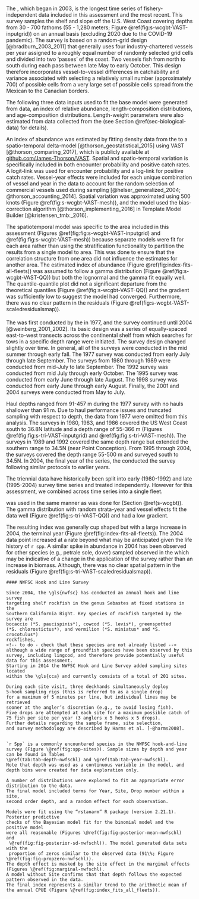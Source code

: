 #### \acrlong{s-wcgbt} {#s-wcgbt}

The \Gls{s-wcgbt}, which began in 2003,
is the longest time series of fishery-independent data
included in this assessment and the most recent.
This survey samples the shelf and slope off the U.S. West Coast covering depths
from 30 - 700 fathoms (55 - 1,280 meters; Figure \@ref(fig:s-wcgbt-VAST-inputgrid))
on an annual basis (excluding 2020 due to the COVID-19 pandemic).
The survey is based on a random-grid design [@bradburn_2003_2011] that
generally uses four industry-chartered vessels per year
assigned to a roughly equal number of randomly selected grid cells and
divided into two 'passes' of the coast.
Two vessels fish from north to south during each pass between late May to early October.
This design therefore incorporates vessel-to-vessel differences in catchability
and variance associated with selecting a relatively small number (approximately 700)
of possible cells from a very large set of possible cells spread from
the Mexican to the Canadian borders.

The following three data inputs used to fit the base model were generated from \Gls{s-wcgbt} data, an index of relative
abundance, length-composition distributions, and age-composition distributions. Length-weight 
parameters were also estimated from data collected from the \Gls{s-wcgbt}
(see Section \@ref(sec-biological-data) for details).

An index of abundance was estimated by fitting density data from the \gls{s-wcgbt} to a
spatio-temporal delta-model [@thorson_geostatistical_2015]
using VAST [@thorson_comparing_2017],
which is publicly available at [github.com/James-Thorson/VAST](https://github.com/James-Thorson/VAST).
Spatial and spatio-temporal variation is specifically included in both
encounter probability and positive catch rates.
A logit-link was used for encounter probability and
a log-link for positive catch rates.
Vessel-year effects were included for each unique combination of
vessel and year in the data to account for the random selection of
commercial vessels used during sampling
[@helser_generalized_2004; @thorson_accounting_2014].
Spatial variation was approximated using 500 knots (Figure \@ref(fig:s-wcgbt-VAST-mesh)),
and the model used the bias-correction algorithm
[@thorson_implementing_2016] in Template Model Builder [@kristensen_tmb:_2016].

The spatiotemporal model was specific to the area included in this assessment
(Figures \@ref(fig:fig:s-wcgbt-VAST-inputgrid) and \@ref(fig:fig:s-wcgbt-VAST-mesh))
because separate models were fit for each area rather than
using the stratification functionality to partition the results from a single
model to area. This was done to ensure that the correlation structure
from one area did not influence the estimates for another area.
The estimated index of abundance (Figure \@ref(fig:index-fits-all-fleets))
was assumed to follow a gamma distribution
(Figure \@ref(fig:s-wcgbt-VAST-QQ))
but both the lognormal and the gamma fit equally well.
The quantile-quantile plot did not a significant departure from the
theoretical quantiles (Figure \@ref(fig:s-wcgbt-VAST-QQ)) and
the gradient was sufficiently low to suggest the model had converged.
Furthermore, there was no clear pattern in the residuals (Figure \@ref(fig:s-wcgbt-VAST-scaledresidualsmap)).

#### \acrlong{s-tri}

The \gls{s-tri} was first conducted by the \gls{afsc} in 1977, and the survey continued until 2004 [@weinberg_2001_2002].
Its basic design was a series of equally-spaced east-to-west transects across the continental shelf from which searches for tows in a specific depth range were initiated.
The survey design changed slightly over time.
In general, all of the surveys were conducted in the mid summer through early fall.
The 1977 survey was conducted from early July through late September.
The surveys from 1980 through 1989 were conducted from mid-July to late September.
The 1992 survey was conducted from mid July through early October.
The 1995 survey was conducted from early June through late August.
The 1998 survey was conducted from early June through early August.
Finally, the 2001 and 2004 surveys were conducted from May to July.

Haul depths ranged from 91-457 m during the 1977 survey with no hauls shallower than 91 m.
Due to haul performance issues and truncated sampling with respect to depth, the data from 1977 were omitted from this analysis.
The surveys in 1980, 1983, and 1986 covered the US West Coast south to 36.8\textdegree N latitude and a depth range of 55-366 m
(Figures \@ref(fig:fig:s-tri-VAST-inputgrid) and \@ref(fig:fig:s-tri-VAST-mesh)).
The surveys in 1989 and 1992 covered the same depth range but extended the southern range to 34.5\textdegree N (near Point Conception).
From 1995 through 2004, the surveys covered the depth range 55-500 m and surveyed south to 34.5\textdegree N.
In 2004, the final year of the \gls{s-tri} series, the \gls{nwfsc} \gls{fram} conducted the survey following similar protocols to earlier years.

The triennial data have historically been split into early (1980-1992) 
and late (1995-2004) survey time series and treated independently.
However for this assessment, we combined across time series into a single fleet.

\Glsentrylong{vast} was used in the same manner as was done for (Section \@ref(s-wcgbt)).
The gamma distribution with random strata-year and vessel effects fit the data well (Figure \@ref(fig:s-tri-VAST-QQ)) and
had a low gradient.

The resulting index was generally cup shaped but with a large increase in 2004,
the terminal year (Figure \@ref(fig:index-fits-all-fleets)).
The 2004 data point increased at a rate beyond what may be anticipated given the life history of `r spp`.
A similar spike in abundance in 2004 has been observed for other species (e.g., petrale sole, dover) sampled observed in the \gls{s-tri} which
may be indicative of a change in the application of the survey
rather than an increase in biomass.
Although, there was no clear spatial pattern in the residuals (Figure \@ref(fig:s-tri-VAST-scaledresidualsmap)).

```asis
#### NWFSC Hook and Line Survey

Since 2004, the \gls{nwfsc} has conducted an annual hook and line survey
targeting shelf rockfish in the genus Sebastes at fixed stations in the
Southern California Bight. Key species of rockfish targeted by the survey are
bocaccio (*S. paucispinis*), cowcod (*S. levis*), greenspotted
(*S. chlorostictus*), and vermilion (*S. miniatus* and *S. crocotulus*)
rockfishes,
<!-- to do - check that these species are not already listed -->
although a wide range of groundfish species have been observed by this survey, including lingcod, and therefore provide potentially useful data for this assessment. 
Starting in 2014 the NWFSC Hook and Line Survey added sampling sites located
within the \gls{cca} and currently consists of a total of 201 sites. 

During each site visit, three deckhands simultaneously deploy
5-hook sampling rigs (this is referred to as a single drop)
for a maximum of 5 minutes per line, but individual lines may be retrieved
sooner at the angler’s discretion (e.g., to avoid losing fish).
Five drops are attempted at each site for a maximum possible catch of
75 fish per site per year (3 anglers x 5 hooks x 5 drops).
Further details regarding the sample frame, site selection,
and survey methodology are described by Harms et al. [-@harms2008].


`r Spp` is a commonly encountered species in the NWFSC hook-and-line survey (Figure \@ref(fig:spp-sites)). Sample sizes by depth and year can be found in Tables 
\@ref(tab:tab-depth-nwfschl) and \@ref(tab:tab-year-nwfschl).
Note that depth was used as a continuous variable in the model, and depth bins were created for data exploration only. 

A number of distributions were explored to fit an appropriate error distribution to the data.
The final model included terms for Year, Site, Drop number within a site,
second order depth, and a random effect for each observation.

Models were fit using the “rstanarm” R package (version 2.21.1). Posterior predictive 
checks of the Bayesian model fit for the binomial model and the positive model 
were all reasonable (Figures \@ref(fig:fig-posterior-mean-nwfschl)  and 
 \@ref(fig:fig-posterior-sd-nwfschl)). The model generated data sets with the 
 proportion of zeros similar to the observed data (91\%; Figure \@ref(fig:fig-propzero-nwfschl)).
The depth effect is masked by the site effect in the marginal effects (Figures \@ref(fig:marginal-nwfschl).
A model without Site confirms that that depth follows the expected pattern observed in the data.
The final index represents a similar trend to the arithmetic mean of the annual CPUE (Figure \@ref(fig:index_fits_all_fleets)).
```
